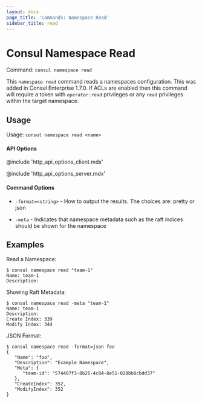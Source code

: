 ```yaml
---
layout: docs
page_title: 'Commands: Namespace Read'
sidebar_title: read
---
```


# Consul Namespace Read

Command: `consul namespace read`

<EnterpriseAlert />

This `namespace read` command reads a namespaces configuration. This was added in Consul Enterprise 1.7.0. If
ACLs are enabled then this command will require a token with `operator:read` privileges or any `read` privileges
within the target namespace.

## Usage

Usage: `consul namespace read <name>`

#### API Options

@include 'http_api_options_client.mdx'

@include 'http_api_options_server.mdx'

#### Command Options

- `-format=<string>` - How to output the results. The choices are: pretty or json

- `-meta` - Indicates that namespace metadata such as the raft indices should be
  shown for the namespace

## Examples

Read a Namespace:

```shell
$ consul namespace read "team-1"
Name: team-1
Description:
```

Showing Raft Metadata:

```shell
$ consul namespace read -meta "team-1"
Name: team-1
Description:
Create Index: 339
Modify Index: 344
```

JSON Format:

```shell
$ consul namespace read -format=json foo
{
   "Name": "foo",
   "Description": "Example Namespace",
   "Meta": {
      "team-id": "574407f3-8b26-4c84-8e51-028bb8cbdd37"
   },
   "CreateIndex": 352,
   "ModifyIndex": 352
}
```
